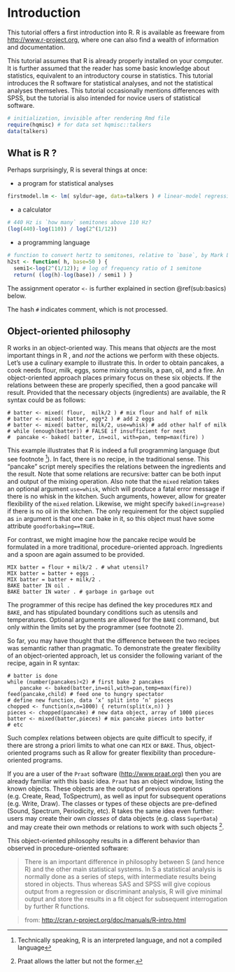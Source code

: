 # Introduction {#ch:introduction}

This tutorial offers a first introduction into R. 
R  is available as freeware from
<http://www.r-project.org>, where one can also find a wealth of
information and documentation.

This tutorial assumes that R is already properly
installed on your computer. It is further assumed that the reader has
some basic knowledge about statistics, equivalent to an introductory
course in statistics. This tutorial introduces the R 
software for statistical analyses, and not the statistical analyses
themselves. This tutorial occasionally mentions differences with SPSS,
but the tutorial is also intended for novice users of statistical
software.

```r
# initialization, invisible after rendering Rmd file
require(hqmisc) # for data set hqmisc::talkers
data(talkers)
```

## What is R ? {#sec:whatisR}

Perhaps surprisingly, R is several things at once:

-   a program for statistical analyses

```r
firstmodel.lm <- lm( syldur~age, data=talkers ) # linear-model regression
```

-   a calculator

```r
# 440 Hz is `how many` semitones above 110 Hz?
(log(440)-log(110)) / log(2^(1/12)) 
```

-   a programming language

```r
# function to convert hertz to semitones, relative to `base`, by Mark Liberman
h2st <- function( h, base=50 ) { 
  semi1<-log(2^(1/12)); # log of frequency ratio of 1 semitone
  return( (log(h)-log(base)) / semi1 ) }
```

The assignment operator `<-`
is further explained in section \@ref(sub:basics) below. 

The hash `#` indicates comment, which is not processed.

## Object-oriented philosophy {#sec:objectorientedphilosophy}

R works in an object-oriented way. This means that
*objects* are the most important things in R , and *not*
the actions we perform with these objects. Let's use a culinary example
to illustrate this. In order to obtain pancakes, a cook needs flour,
milk, eggs, some mixing utensils, a pan, oil, and a fire. An
object-oriented approach places primary focus on these six objects. If
the relations between these are properly specified, then a good pancake
will result. Provided that the necessary objects (ingredients) are
available, the R syntax could be as follows:
```text
# batter <- mixed( flour,  milk/2 ) # mix flour and half of milk
# batter <- mixed( batter, egg*2 ) # add 2 eggs
# batter <- mixed( batter, milk/2, use=whisk) # add other half of milk
# while (enough(batter)) # FALSE if insufficient for next
#  pancake <- baked( batter, in=oil, with=pan, temp=max(fire) )
```

This example illustrates that R is indeed a full
programming language (but see footnote ^[Technically speaking, R is an interpreted language, and not a compiled language]). 
In fact, there is no recipe, in the
traditional sense. This "pancake" script merely specifies the relations
between the ingredients and the result. Note that some relations are
recursive: batter can be both input and output of the mixing operation.
Also note that the `mixed` relation takes an
optional argument `use=whisk`, which will produce
a fatal error message if there is no whisk in the kitchen. Such
arguments, however, allow for greater flexibility of the
`mixed` relation. Likewise, we might specify
`baked(in=grease)` if there is no oil in the
kitchen. The only requirement for the object supplied as
`in` argument is that one can bake in it, so this
object must have some attribute
`goodforbaking==TRUE`.

For contrast, we might imagine how the pancake recipe would be
formulated in a more traditional, procedure-oriented approach.
Ingredients and a spoon are again assumed to be provided.
```text
MIX batter = flour + milk/2 . # what utensil? 
MIX batter = batter + eggs . 
MIX batter = batter + milk/2 .
BAKE batter IN oil .
BAKE batter IN water . # garbage in garbage out
```

The programmer of this recipe has defined the key procedures `MIX` and
`BAKE`, and has stipulated boundary conditions such as utensils and
temperatures. Optional arguments are allowed for the `BAKE` command, but
only within the limits set by the programmer (see footnote 2).

So far, you may have thought that the difference between the two recipes
was semantic rather than pragmatic. To demonstrate the greater
flexibility of an object-oriented approach, let us consider the
following variant of the recipe, again in R syntax:

```text
# batter is done
while (number(pancakes)<2) # first bake 2 pancakes
    pancake <- baked(batter,in=oil,with=pan,temp=max(fire))
feed(pancake,child) # feed one to hungry spectator
# define new function, data ’x’ split into ’n’ pieces
chopped <- function(x,n=1000) { return(split(x,n)) } 
pieces <- chopped(pancake) # new data object, array of 1000 pieces
batter <- mixed(batter,pieces) # mix pancake pieces into batter
# etc
```

Such complex relations between objects are quite difficult to specify,
if there are strong a priori limits to what one can `MIX` or `BAKE`.
Thus, object-oriented programs such as R  allow for
greater flexibility than procedure-oriented programs.

If you are a user of the `Praat` software (<http://www.praat.org>) then you are already familiar with this basic idea. 
`Praat` has an object window, listing the known objects.
These objects are the output of previous operations (e.g. Create, Read,
ToSpectrum), as well as input for subsequent operations (e.g. Write,
Draw). The classes or types of these objects are pre-defined (Sound,
Spectrum, Periodicity, etc). R  takes the same idea even
further: users may create their own *classes* of data objects (e.g.
class `SuperData`) and may create their own methods or relations to work with
such objects ^[Praat allows the latter but not the former.].

This object-oriented philosophy results in a different behavior than
observed in procedure-oriented software:

> There is an important difference in philosophy between S (and hence R)
> and the other main statistical systems. In S a statistical analysis is
> normally done as a series of steps, with intermediate results being
> stored in objects. Thus whereas SAS and SPSS will give copious output
> from a regression or discriminant analysis, R will give minimal output
> and store the results in a fit object for subsequent interrogation by
> further R functions.

> from: <http://cran.r-project.org/doc/manuals/R-intro.html>
